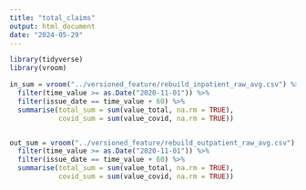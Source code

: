 ```yaml
---
title: "total_claims"
output: html_document
date: "2024-05-29"
---
```


```r
library(tidyverse)
library(vroom)
```



```r
in_sum = vroom("../versioned_feature/rebuild_inpatient_raw_avg.csv") %>%
  filter(time_value >= as.Date("2020-11-01")) %>%
  filter(issue_date == time_value + 60) %>%
  summarise(total_sum = sum(value_total, na.rm = TRUE),
            covid_sum = sum(value_covid, na.rm = TRUE))


out_sum = vroom("../versioned_feature/rebuild_outpatient_raw_avg.csv") %>%
  filter(time_value >= as.Date("2020-11-01")) %>%
  filter(issue_date == time_value + 60) %>%
  summarise(total_sum = sum(value_total, na.rm = TRUE),
            covid_sum = sum(value_covid, na.rm = TRUE))

```

